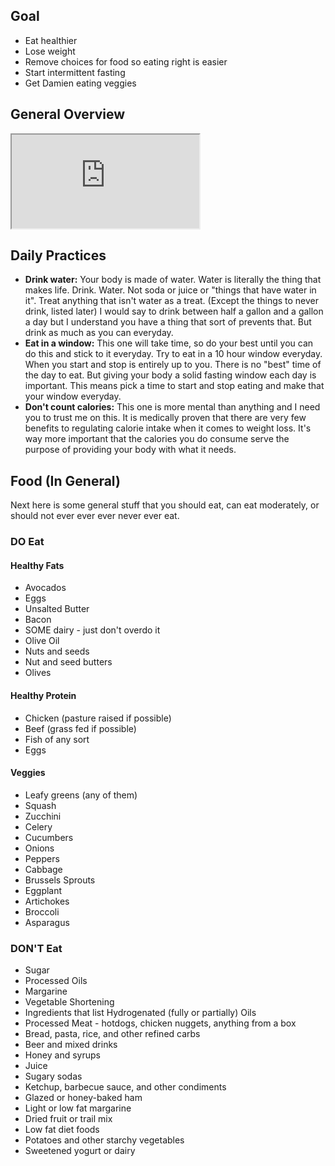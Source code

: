 ## Goal

- Eat healthier
- Lose weight
- Remove choices for food so eating right is easier
- Start intermittent fasting
- Get Damien eating veggies

## General Overview

<div class="video-container">
  <iframe src="https://www.youtube.com/embed/dR6TnC1RY_8"></iframe>
</div>

## Daily Practices

- **Drink water:** Your body is made of water. Water is literally the thing that makes life. Drink. Water. Not soda or juice or "things that have water in it". Treat anything that isn't water as a treat. (Except the things to never drink, listed later) I would say to drink between half a gallon and a gallon a day but I understand you have a thing that sort of prevents that. But drink as much as you can everyday.
- **Eat in a window:** This one will take time, so do your best until you can do this and stick to it everyday. Try to eat in a 10 hour window everyday. When you start and stop is entirely up to you. There is no "best" time of the day to eat. But giving your body a solid fasting window each day is important. This means pick a time to start and stop eating and make that your window everyday.
- **Don't count calories:** This one is more mental than anything and I need you to trust me on this. It is medically proven that there are very few benefits to regulating calorie intake when it comes to weight loss. It's way more important that the calories you do consume serve the purpose of providing your body with what it needs.

## Food (In General)

Next here is some general stuff that you should eat, can eat moderately, or should not ever ever ever never ever eat.

### DO Eat

#### Healthy Fats

- Avocados
- Eggs
- Unsalted Butter
- Bacon
- SOME dairy - just don't overdo it
- Olive Oil
- Nuts and seeds
- Nut and seed butters
- Olives

#### Healthy Protein

- Chicken (pasture raised if possible)
- Beef (grass fed if possible)
- Fish of any sort
- Eggs

#### Veggies

- Leafy greens (any of them)
- Squash
- Zucchini
- Celery
- Cucumbers
- Onions
- Peppers
- Cabbage
- Brussels Sprouts
- Eggplant
- Artichokes
- Broccoli
- Asparagus

### DON'T Eat

- Sugar
- Processed Oils
- Margarine
- Vegetable Shortening
- Ingredients that list Hydrogenated (fully or partially) Oils
- Processed Meat - hotdogs, chicken nuggets, anything from a box
- Bread, pasta, rice, and other refined carbs
- Beer and mixed drinks
- Honey and syrups
- Juice
- Sugary sodas
- Ketchup, barbecue sauce, and other condiments
- Glazed or honey-baked ham
- Light or low fat margarine
- Dried fruit or trail mix
- Low fat diet foods
- Potatoes and other starchy vegetables
- Sweetened yogurt or dairy
